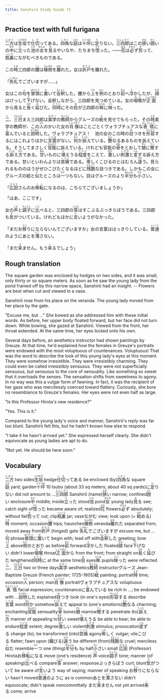 ```yaml
---
title: Sanshiro Study Guide 71
---
```


## Practice text with full furigana

<p>
<ruby><rb>二方</rb><rt>にほう</rt></ruby>は<ruby><rb>生垣</rb><rt>いけがき</rt></ruby>で<ruby><rb>仕切</rb><rt>しき</rt></ruby>ってある。<ruby><rb>四角</rb><rt>しかく</rt></ruby>な<ruby><rb>庭</rb><rt>にわ</rt></ruby>は<ruby><rb>十坪</rb><rt>とうつぼ</rt></ruby>に<ruby><rb>足</rb><rt>た</rt></ruby>りない。<ruby><rb>三四郎</rb><rt>さんしろう</rt></ruby>はこの<ruby><rb>狭</rb><rt>せま</rt></ruby>い<ruby><rb>囲</rb><rt>かこ</rt></ruby>いの<ruby><rb>中</rb><rt>なか</rt></ruby>に<ruby><rb>立</rb><rt>た</rt></ruby>った<ruby><rb>池</rb><rt>いけ</rt></ruby>の<ruby><rb>女</rb><rt>おんな</rt></ruby>を<ruby><rb>見</rb><rt>み</rt></ruby>るやいなや、たちまち<ruby><rb>悟</rb><rt>さと</rt></ruby>った。――<ruby><rb>花</rb><rt>はな</rt></ruby>は<ruby><rb>必</rb><rt>かなら</rt></ruby>ず<ruby><rb>剪</rb><rt>き</rt></ruby>って、<ruby><rb>瓶裏</rb><rt>へいり</rt></ruby>にながむべきものである。
</p>

<p>
この<ruby><rb>時</rb><rt>とき</rt></ruby>三四郎の<ruby><rb>腰</rb><rt>こし</rt></ruby>は<ruby><rb>椽側</rb><rt>えんがわ</rt></ruby>を<ruby><rb>離</rb><rt>はな</rt></ruby>れた。女は<ruby><rb>折戸</rb><rt>おりど</rt></ruby>を離れた。
</p>

<p>
「<ruby><rb>失礼</rb><rt>しつれい</rt></ruby>でございますが……」
</p>

<p>
女はこの<ruby><rb>句</rb><rt>く</rt></ruby>を<ruby><rb>冒頭</rb><rt>ぼうとう</rt></ruby>に<ruby><rb>置</rb><rt>お</rt></ruby>いて<ruby><rb>会釈</rb><rt>えしゃく</rt></ruby>した。腰から<ruby><rb>上</rb><rt>うえ</rt></ruby>を<ruby><rb>例</rb><rt>れい</rt></ruby>のとおり<ruby><rb>前</rb><rt>まえ</rt></ruby>へ<ruby><rb>浮</rb><rt>う</rt></ruby>かしたが、<ruby><rb>顔</rb><rt>かお</rt></ruby>はけっして<ruby><rb>下</rb><rt>さ</rt></ruby>げない。会釈しながら、三四郎を見つめている。女の<ruby><rb>咽喉</rb><rt>のど</rt></ruby>が<ruby><rb>正面</rb><rt>しょうめん</rt></ruby>から見ると<ruby><rb>長</rb><rt>なが</rt></ruby>く<ruby><rb>延</rb><rt>の</rt></ruby>びた。<ruby><rb>同時</rb><rt>どうじ</rt></ruby>にその<ruby><rb>目</rb><rt>め</rt></ruby>が三四郎の<ruby><rb>眸</rb><rt>ひとみ</rt></ruby>に<ruby><rb>映</rb><rt>うつ</rt></ruby>った。
</p>

<p>
<ruby><rb>二</rb><rt>に</rt></ruby>、<ruby><rb>三日</rb><rt>さんにち</rt></ruby>まえ三四郎は<ruby><rb>美学</rb><rt>びがく</rt></ruby>の<ruby><rb>教師</rb><rt>きょうし</rt></ruby>からグルーズの<ruby><rb>絵</rb><rt>え</rt></ruby>を見せてもらった。その<ruby><rb>時</rb><rt>とき</rt></ruby>美学の教師が、この<ruby><rb>人</rb><rt>ひと</rt></ruby>のかいた女の<ruby><rb>肖像</rb><rt>しょうぞう</rt></ruby>はことごとくヴォラプチュアスな<ruby><rb>表情</rb><rt>ひょうじょう</rt></ruby>に<ruby><rb>富</rb><rt>と</rt></ruby>んでいると<ruby><rb>説明</rb><rt>せつめい</rt></ruby>した。ヴォラプチュアス！　池の女のこの時の<ruby><rb>目</rb><rt>め</rt></ruby>つきを<ruby><rb>形容</rb><rt>けいよう</rt></ruby>するにはこれよりほかに<ruby><rb>言葉</rb><rt>ことば</rt></ruby>がない。<ruby><rb>何</rb><rt>なに</rt></ruby>か<ruby><rb>訴</rb><rt>うった</rt></ruby>えている。<ruby><rb>艶</rb><rt>えん</rt></ruby>なるあるものを訴えている。そうしてまさしく<ruby><rb>官能</rb><rt>かんのう</rt></ruby>に訴えている。けれども官能の<ruby><rb>骨</rb><rt>ほね</rt></ruby>をとおして<ruby><rb>髄</rb><rt>ずい</rt></ruby>に<ruby><rb>徹</rb><rt>てっ</rt></ruby>する<ruby><rb>訴</rb><rt>うった</rt></ruby>え<ruby><rb>方</rb><rt>かた</rt></ruby>である。<ruby><rb>甘</rb><rt>あま</rt></ruby>いものに<ruby><rb>堪</rb><rt>た</rt></ruby>えうる<ruby><rb>程度</rb><rt>ていど</rt></ruby>をこえて、<ruby><rb>激</rb><rt>はげ</rt></ruby>しい<ruby><rb>刺激</rb><rt>しげき</rt></ruby>と<ruby><rb>変</rb><rt>へん</rt></ruby>ずる訴え方である。甘いといわんよりは<ruby><rb>苦痛</rb><rt>くつう</rt></ruby>である。<ruby><rb>卑</rb><rt>いや</rt></ruby>しくこびるのとはむろん<ruby><rb>違</rb><rt>ちが</rt></ruby>う。見られるもののほうがぜひこびたくなるほどに<ruby><rb>残酷</rb><rt>ざんこく</rt></ruby>な目つきである。しかもこの女にグルーズの絵と<ruby><rb>似</rb><rt>に</rt></ruby>たところは<ruby><rb>一</rb><rt>ひと</rt></ruby>つもない。目はグルーズのより<ruby><rb>半分</rb><rt>はんぶん</rt></ruby>も<ruby><rb>小</rb><rt>ちい</rt></ruby>さい。
</p>

<p>
「<ruby><rb>広田</rb><rt>ひろた</rt></ruby>さんのお<ruby><rb>移転</rb><rt>こし</rt></ruby>になるのは、こちらでございましょうか」
</p>

<p>「はあ、ここです」</p>
<p>
女の<ruby><rb>声</rb><rt>こえ</rt></ruby>と<ruby><rb>調子</rb><rt>ちょうし</rt></ruby>に<ruby><rb>比</rb><rt>くら</rt></ruby>べると、三四郎の<ruby><rb>答</rb><rt>こたえ</rt></ruby>はすこぶるぶっきらぼうである。三四郎も<ruby><rb>気</rb><rt>き</rt></ruby>がついている。けれどもほかに<ruby><rb>言</rb><rt>い</rt></ruby>いようがなかった。
</p>

<p>
「まだお<ruby><rb>移</rb><rt>うつ</rt></ruby>りにならないんでございますか」女の言葉ははっきりしている。<ruby><rb>普通</rb><rt>ふつう</rt></ruby>のようにあとを<ruby><rb>濁</rb><rt>にご</rt></ruby>さない。
</p>

<p>
「まだ<ruby><rb>来</rb><rt>き</rt></ruby>ません。もう<ruby><rb>来</rb><rt>く</rt></ruby>るでしょう」
</p>


## Rough translation

The square garden was enclosed by hedges on two sides, and it was small, only thirty or so square meters. As soon as he saw the young lady from the pond framed off by this narrow space, Sanshirō had an insight. -- Flowers are best when cut and viewed in a vase.

Sanshirō rose from his place on the veranda. The young lady moved from her place by the gate.

"Excuse me, but ..." She bowed as she addressed him with these initial words. As before, her upper body floated forward, but her face did not turn down. While bowing, she gazed at Sanshirō. Viewed from the front, her throat extended. At the same time, her eyes locked onto his own.

Several days before, an aesthetics instructor had shown paintings by Greuze. At that time, he'd explained how the females in Greuze's portraits were endowed with the most voluptuous of countenances. Voluptuous! That was the word to describe the look of this young lady's eyes at this moment. They were somehow irresistible. They were irresistibly charming. They could even be called irresistibly sensuous. They were not superficially sensuous, but sensuous to the core of sensuality. Like something so sweet that it overloads the senses. The sensation shifts from sweetness to agony. In no way was this a vulgar form of fawning. In fact, it was the recipient of her gaze who was mercilessly coerced toward flattery. Curiously, she bore no resemblance to Greuze's females. Her eyes were not even half as large.

"Is this Professor Hirota's new residence?"

"Yes. This is it."

Compared to the young lady's voice and manner, Sanshirō's reply was far too blunt. Sanshirō felt this, but he hadn't known how else to respond.

"I take it he hasn't arrived yet." She expressed herself clearly. She didn't equivocate as young ladies are apt to do.

"Not yet. He should be here soon."            


## Vocabulary

<p>
<span class="vocabstudy"><ruby><rb>二方</rb><rt>にほう</rt></ruby>&nbsp;two sides</span><span class="vocabstudy"><ruby><rb>生垣</rb><rt>いけがき</rt></ruby>&nbsp;hedge</span><span class="vocabstudy"><ruby><rb>仕切</rb><rt>しき</rt></ruby>ってある&nbsp;be enclosed (by)</span><span class="vocabstudy"><ruby><rb>四角</rb><rt>しかく</rt></ruby>な&nbsp;square</span><span class="vocabstudy"><ruby><rb>庭</rb><rt>にわ</rt></ruby>&nbsp;yard; garden</span><span class="vocabstudy"><ruby><rb>十坪</rb><rt>とうつぼ</rt></ruby>&nbsp;10 tsubo (about 33 sq meters; about 40 sq yards)</span><span class="vocabstudy">に<ruby><rb>足</rb><rt>た</rt></ruby>りない&nbsp;did not amount to ...</span><span class="vocabstudy"><ruby><rb>三四郎</rb><rt>さんしろう</rt></ruby>&nbsp;Sanshirō (name)</span><span class="vocabstudy"><ruby><rb>狭</rb><rt>せま</rt></ruby>い&nbsp;narrow; confined</span><span class="vocabstudy"><ruby><rb>囲</rb><rt>かこ</rt></ruby>い&nbsp;enclosure</span><span class="vocabstudy"><ruby><rb>中</rb><rt>なか</rt></ruby>&nbsp;middle; inside</span><span class="vocabstudy"><ruby><rb>立</rb><rt>た</rt></ruby>った&nbsp;stood</span><span class="vocabstudy"><ruby><rb>池</rb><rt>いけ</rt></ruby>&nbsp;pond</span><span class="vocabstudy"><ruby><rb>女</rb><rt>おんな</rt></ruby>&nbsp;young lady</span><span class="vocabstudy"><ruby><rb>見</rb><rt>み</rt></ruby>る&nbsp;see; catch sight of</span><span class="vocabstudy"><ruby><rb>悟</rb><rt>さと</rt></ruby>った&nbsp;became aware of; realized</span><span class="vocabstudy"><ruby><rb>花</rb><rt>はな</rt></ruby>&nbsp;flowers</span><span class="vocabstudy"><ruby><rb>必</rb><rt>かなら</rt></ruby>ず&nbsp;absolutely; without fail</span><span class="vocabstudy"><ruby><rb>剪</rb><rt>き</rt></ruby>って&nbsp;cut; clip</span><span class="vocabstudy"><ruby><rb>瓶裏</rb><rt>へいり</rt></ruby>&nbsp;jar; vase</span><span class="vocabstudy">ながむ&nbsp;view; look upon (= <ruby><rb>眺</rb><rt>なが</rt></ruby>める)</span>
<span class="vocabstudy"><ruby><rb>時</rb><rt>とき</rt></ruby>&nbsp;moment; occasion</span><span class="vocabstudy"><ruby><rb>腰</rb><rt>こし</rt></ruby>&nbsp;hips; haunches</span><span class="vocabstudy"><ruby><rb>椽側</rb><rt>えんがわ</rt></ruby>&nbsp;veranda</span><span class="vocabstudy"><ruby><rb>離</rb><rt>はな</rt></ruby>れた&nbsp;separated from; moved away from</span><span class="vocabstudy"><ruby><rb>折戸</rb><rt>おりど</rt></ruby>&nbsp;(hinged) gate</span>
<span class="vocabstudy"><ruby><rb>失礼</rb><rt>しつれい</rt></ruby>でございますが&nbsp;excuse me, but ...</span>
<span class="vocabstudy"><ruby><rb>句</rb><rt>く</rt></ruby>&nbsp;phrase</span><span class="vocabstudy"><ruby><rb>冒頭</rb><rt>ぼうとう</rt></ruby>に<ruby><rb>置</rb><rt>お</rt></ruby>いて&nbsp;begin with; lead off with</span><span class="vocabstudy"><ruby><rb>会釈</rb><rt>えしゃく</rt></ruby>した&nbsp;greeting; bow</span><span class="vocabstudy"><ruby><rb>上</rb><rt>うえ</rt></ruby>&nbsp;above</span><span class="vocabstudy"><ruby><rb>例</rb><rt>れい</rt></ruby>のとおり&nbsp;as before</span><span class="vocabstudy"><ruby><rb>前</rb><rt>まえ</rt></ruby>&nbsp;forward</span><span class="vocabstudy"><ruby><rb>浮</rb><rt>う</rt></ruby>かした&nbsp;floated</span><span class="vocabstudy"><ruby><rb>顔</rb><rt>かお</rt></ruby>&nbsp;face</span><span class="vocabstudy"><ruby><rb>下</rb><rt>さ</rt></ruby>げない&nbsp;didn't lower</span><span class="vocabstudy"><ruby><rb>咽喉</rb><rt>のど</rt></ruby>&nbsp;throat</span><span class="vocabstudy"><ruby><rb>正面</rb><rt>しょうめん</rt></ruby>から&nbsp;from the front; from straight on</span><span class="vocabstudy"><ruby><rb>長</rb><rt>なが</rt></ruby>く<ruby><rb>延</rb><rt>の</rt></ruby>びた&nbsp;lengthened</span><span class="vocabstudy"><ruby><rb>同時</rb><rt>どうじ</rt></ruby>に&nbsp;at the same time</span><span class="vocabstudy"><ruby><rb>目</rb><rt>め</rt></ruby>&nbsp;eyes</span><span class="vocabstudy"><ruby><rb>眸</rb><rt>ひとみ</rt></ruby>&nbsp;pupils</span><span class="vocabstudy"><ruby><rb>映</rb><rt>うつ</rt></ruby>った&nbsp;were reflected</span>
<span class="vocabstudy"><ruby><rb>二</rb><rt>に</rt></ruby>、<ruby><rb>三日</rb><rt>さんにち</rt></ruby>&nbsp;two or three days</span><span class="vocabstudy"><ruby><rb>美学</rb><rt>びがく</rt></ruby>&nbsp;aesthetics</span><span class="vocabstudy"><ruby><rb>教師</rb><rt>きょうし</rt></ruby>&nbsp;instructor</span><span class="vocabstudy">グルーズ&nbsp;Jean-Baptiste Greuze (French painter; 1725–1805)</span><span class="vocabstudy"><ruby><rb>絵</rb><rt>え</rt></ruby>&nbsp;painting; portrait</span><span class="vocabstudy"><ruby><rb>時</rb><rt>とき</rt></ruby>&nbsp;time; occasion</span><span class="vocabstudy"><ruby><rb>人</rb><rt>ひと</rt></ruby>&nbsp;person; man</span><span class="vocabstudy"><ruby><rb>肖像</rb><rt>しょうぞう</rt></ruby>&nbsp;portrait</span><span class="vocabstudy">ヴォラプチュアスな&nbsp;voluptuous</span><span class="vocabstudy"><ruby><rb>表情</rb><rt>ひょうじょう</rt></ruby>&nbsp;facial expression; countenance</span><span class="vocabstudy">に<ruby><rb>富</rb><rt>と</rt></ruby>んでいる&nbsp;be rich in ...; be endowed with ...</span><span class="vocabstudy"><ruby><rb>説明</rb><rt>せつめい</rt></ruby>した&nbsp;explained</span><span class="vocabstudy"><ruby><rb>目</rb><rt>め</rt></ruby>つき&nbsp;look (in one's eyes)</span><span class="vocabstudy"><ruby><rb>形容</rb><rt>けいよう</rt></ruby>する&nbsp;describe</span><span class="vocabstudy"><ruby><rb>言葉</rb><rt>ことば</rt></ruby>&nbsp;word</span><span class="vocabstudy"><ruby><rb>何</rb><rt>なに</rt></ruby>か&nbsp;somehow</span><span class="vocabstudy"><ruby><rb>訴</rb><rt>うった</rt></ruby>えて&nbsp;appeal to (one's emotions)</span><span class="vocabstudy"><ruby><rb>艶</rb><rt>えん</rt></ruby>なる&nbsp;charming; enchanting</span><span class="vocabstudy"><ruby><rb>官能</rb><rt>かんのう</rt></ruby>&nbsp;sensuality</span><span class="vocabstudy"><ruby><rb>骨</rb><rt>ほね</rt></ruby>&nbsp;bones</span><span class="vocabstudy"><ruby><rb>髄</rb><rt>ずい</rt></ruby>&nbsp;marrow</span><span class="vocabstudy"><ruby><rb>徹</rb><rt>てっ</rt></ruby>する&nbsp;penetrate (to)</span><span class="vocabstudy"><ruby><rb>訴</rb><rt>うった</rt></ruby>え<ruby><rb>方</rb><rt>かた</rt></ruby>&nbsp;manner of appealing to</span><span class="vocabstudy"><ruby><rb>甘</rb><rt>あま</rt></ruby>い&nbsp;sweet</span><span class="vocabstudy"><ruby><rb>堪</rb><rt>た</rt></ruby>えうる&nbsp;be able to bear; be able to endure</span><span class="vocabstudy"><ruby><rb>程度</rb><rt>ていど</rt></ruby>&nbsp;extent; degree</span><span class="vocabstudy"><ruby><rb>激</rb><rt>はげ</rt></ruby>しい&nbsp;violent</span><span class="vocabstudy"><ruby><rb>刺激</rb><rt>しげき</rt></ruby>&nbsp;stimulus; provocation</span><span class="vocabstudy"><ruby><rb>変</rb><rt>へん</rt></ruby>ずる&nbsp;change (to); be transformed (into)</span><span class="vocabstudy"><ruby><rb>苦痛</rb><rt>くつう</rt></ruby>&nbsp;agony</span><span class="vocabstudy"><ruby><rb>卑</rb><rt>いや</rt></ruby>しく&nbsp;vulgar; vile</span><span class="vocabstudy">こびる&nbsp;flatter; fawn upon (<ruby><rb>媚</rb><rt>こ</rt></ruby>びる)</span><span class="vocabstudy"><ruby><rb>違</rb><rt>ちが</rt></ruby>う&nbsp;be different (from)</span><span class="vocabstudy"><ruby><rb>残酷</rb><rt>ざんこく</rt></ruby>な&nbsp;cruel; merciless</span><span class="vocabstudy"><ruby><rb>似</rb><rt>に</rt></ruby>た&nbsp;resemble</span><span class="vocabstudy"><ruby><rb>一</rb><rt>ひと</rt></ruby>つ&nbsp;one (thing)</span><span class="vocabstudy"><ruby><rb>半分</rb><rt>はんぶん</rt></ruby>も&nbsp;by half</span><span class="vocabstudy"><ruby><rb>小</rb><rt>ちい</rt></ruby>さい&nbsp;small</span>
<span class="vocabstudy"><ruby><rb>広田</rb><rt>ひろた</rt></ruby>&nbsp;(Professor) Hirota</span><span class="vocabstudy">お<ruby><rb>移転</rb><rt>こし</rt></ruby>になる&nbsp;move (one's residence)</span>
<span class="vocabstudy"><ruby><rb>声</rb><rt>こえ</rt></ruby>&nbsp;voice</span><span class="vocabstudy"><ruby><rb>調子</rb><rt>ちょうし</rt></ruby>&nbsp;tone; manner (of speaking)</span><span class="vocabstudy"><ruby><rb>比</rb><rt>くら</rt></ruby>べる&nbsp;compare</span><span class="vocabstudy"><ruby><rb>答</rb><rt>こたえ</rt></ruby>&nbsp;answer; response</span><span class="vocabstudy">ぶっきらぼう&nbsp;curt; blunt</span><span class="vocabstudy"><ruby><rb>気</rb><rt>き</rt></ruby>がついて&nbsp;be aware of</span><span class="vocabstudy"><ruby><rb>言</rb><rt>い</rt></ruby>いよう&nbsp;way of saying; manner of speaking</span>
<span class="vocabstudy">お<ruby><rb>移</rb><rt>うつ</rt></ruby>りにならない&nbsp;hasn't moved</span><span class="vocabstudy"><ruby><rb>普通</rb><rt>ふつう</rt></ruby>のように&nbsp;as is common</span><span class="vocabstudy">あとを<ruby><rb>濁</rb><rt>にご</rt></ruby>さない&nbsp;didn't equivocate; didn't speak noncommittally</span>
<span class="vocabstudy">まだ<ruby><rb>来</rb><rt>き</rt></ruby>ません&nbsp;not yet arrived</span><span class="vocabstudy"><ruby><rb>来</rb><rt>く</rt></ruby>る&nbsp;come; arrive</span>
</p>
